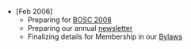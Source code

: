 * <nowiki>[Feb 2006]</nowiki> 
** Preparing for [[BOSC 2008]]
** Preparing our annual [[Newsletters|newsletter]]
** Finalizing details for Membership in our [[Bylaws]]
